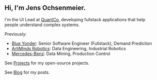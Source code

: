 ## Hi, I'm Jens Ochsenmeier.

I'm the UI Lead at [QuantCo](https://quantco.com/), developing fullstack applications that help people understand complex systems.

Previously:

* [Blue Yonder](https://blueyonder.com/): Senior Software Engineer (Fullstack), Demand Prediction
* [ArtiMinds Robotics](https://www.artiminds.com/): Data Engineering, Industrial Robotics
* [Mercedes-Benz](https://group.mercedes-benz.com/de/): Data Mining, Production Control

See [Projects](/projects) for my open-source projects.

See [Blog](/blog) for my posts.
